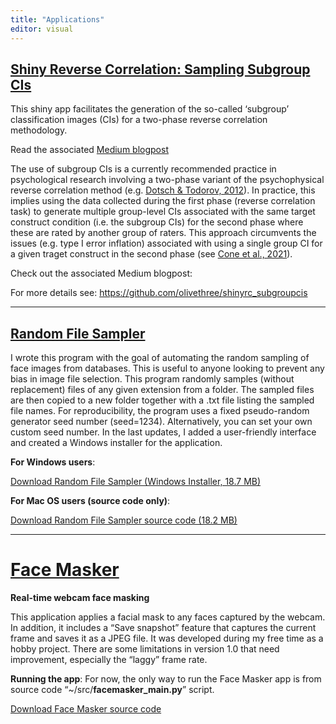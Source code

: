 ```yaml
---
title: "Applications"
editor: visual
---
```


## [Shiny Reverse Correlation: Sampling Subgroup CIs](https://olivethree.shinyapps.io/shinyRC_subgroup_cis/)

This shiny app facilitates the generation of the so-called 'subgroup' classification images (CIs) for a two-phase reverse correlation methodology.

Read the associated [Medium blogpost](https://medium.com/@manueljbo/improving-reverse-correlation-methods-what-are-subgroup-cis-and-how-to-generate-them-85e4732b48f2)

The use of subgroup CIs is a currently recommended practice in psychological research involving a two-phase variant of the psychophysical reverse correlation method (e.g. [Dotsch & Todorov, 2012](https://journals.sagepub.com/doi/abs/10.1177/1948550611430272)). In practice, this implies using the data collected during the first phase (reverse correlation task) to generate multiple group-level CIs associated with the same target construct condition (i.e. the subgroup CIs) for the second phase where these are rated by another group of raters. This approach circumvents the issues (e.g. type I error inflation) associated with using a single group CI for a given traget construct in the second phase (see [Cone et al., 2021](https://journals.sagepub.com/doi/10.1177/1948550620938616)).

Check out the associated Medium blogpost:

For more details see: <https://github.com/olivethree/shinyrc_subgroupcis>

------------------------------------------------------------------------

## [Random File Sampler](https://github.com/olivethree/randomfilesampler)

I wrote this program with the goal of automating the random sampling of face images from databases. This is useful to anyone looking to prevent any bias in image file selection. This program randomly samples (without replacement) files of any given extension from a folder. The sampled files are then copied to a new folder together with a .txt file listing the sampled file names. For reproducibility, the program uses a fixed pseudo-random generator seed number (seed=1234). Alternatively, you can set your own custom seed number. In the last updates, I added a user-friendly interface and created a Windows installer for the application.

**For Windows users**:

[Download Random File Sampler (Windows Installer, 18.7 MB)](https://github.com/olivethree/randomfilesampler/releases/download/1.0.1/Install_RandomFileSampler_v1.0.exe)

**For Mac OS users (source code only)**:

[Download Random File Sampler source code (18.2 MB)](https://github.com/olivethree/randomfilesampler/archive/refs/tags/1.0.1.zip)

------------------------------------------------------------------------

# [Face Masker](https://github.com/olivethree/webcam_face_masker){#face-masker}

**Real-time webcam face masking**

This application applies a facial mask to any faces captured by the webcam. In addition, it includes a "Save snapshot" feature that captures the current frame and saves it as a JPEG file. It was developed during my free time as a hobby project. There are some limitations in version 1.0 that need improvement, especially the "laggy" frame rate.

**Running the app**: For now, the only way to run the Face Masker app is from source code "\~/src/**facemasker_main.py**" script.

[Download Face Masker source code](https://github.com/olivethree/webcam_face_masker/archive/refs/heads/master.zip)
